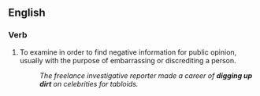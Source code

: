 ==English==

===Verb===
{{head|en|verb|head=[[dig up]] (the) [[dirt]]}}

# {{label|en|idiomatic|usually with ''on''}} To examine in order to find negative information for public opinion, usually with the purpose of embarrassing or discrediting a person.
#: ''The freelance investigative reporter made a career of '''digging up dirt''' on celebrities for tabloids.''